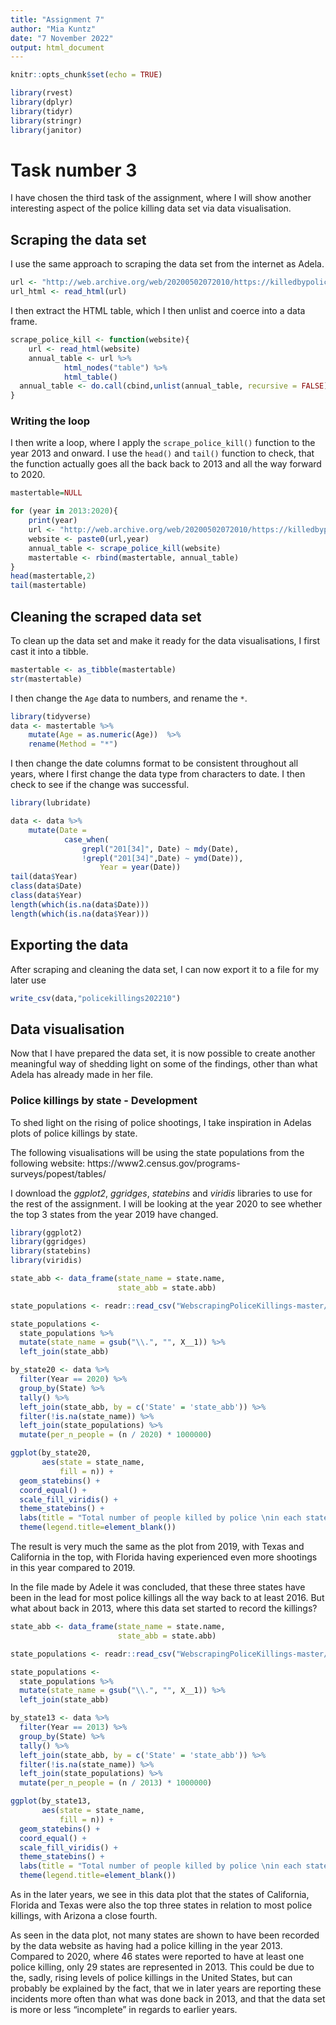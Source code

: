 ```yaml
---
title: "Assignment 7"
author: "Mia Kuntz"
date: "7 November 2022"
output: html_document
---
```


```r
knitr::opts_chunk$set(echo = TRUE)
```

```r
library(rvest)
library(dplyr)
library(tidyr)
library(stringr)
library(janitor)
```

# Task number 3
I have chosen the third task of the assignment, where I will show another interesting aspect of the police killing data set via data visualisation.

## Scraping the data set
I use the same approach to scraping the data set from the internet as Adela.
```r
url <- "http://web.archive.org/web/20200502072010/https://killedbypolice.net/kbp2020"
url_html <- read_html(url)
```

I then extract the HTML table, which I then unlist and coerce into a data frame.
```r
scrape_police_kill <- function(website){
	url <- read_html(website)
	annual_table <- url %>% 
 			html_nodes("table") %>%
 			html_table()
  annual_table <- do.call(cbind,unlist(annual_table, recursive = FALSE))
}
```

### Writing the loop
I then write a loop, where I apply the `scrape_police_kill()` function to the year 2013 and onward. I use the `head()` and `tail()` function to check, that the function actually goes all the back back to 2013 and all the way forward to 2020. 
```r
mastertable=NULL

for (year in 2013:2020){  
	print(year)
	url <- "http://web.archive.org/web/20200502072010/https://killedbypolice.net/kbp"  
	website <- paste0(url,year) 
	annual_table <- scrape_police_kill(website)
	mastertable <- rbind(mastertable, annual_table) 
}
head(mastertable,2)
tail(mastertable)
```

## Cleaning the scraped data set
To clean up the data set and make it ready for the data visualisations, I first cast it into a tibble.
```r
mastertable <- as_tibble(mastertable)
str(mastertable)
```

I then change the `Age` data to numbers, and rename the `*`.
```r
library(tidyverse)
data <- mastertable %>% 
	mutate(Age = as.numeric(Age))  %>% 
	rename(Method = "*") 
```

I then change the date columns format to be consistent throughout all years, where I first change the data type from characters to date. I then check to see if the change was successful. 
```r
library(lubridate)

data <- data %>%
	mutate(Date =
			case_when(
				grepl("201[34]", Date) ~ mdy(Date),
				!grepl("201[34]",Date) ~ ymd(Date)),
					Year = year(Date))
tail(data$Year)
class(data$Date)
class(data$Year)
length(which(is.na(data$Date)))
length(which(is.na(data$Year)))
```

## Exporting the data
After scraping and cleaning the data set, I can now export it to a file for my later use
```r
write_csv(data,"policekillings202210")
```

## Data visualisation 
Now that I have prepared the data set, it is now possible to create another meaningful way of shedding light on some of the findings, other than what Adela has already made in her file.

### Police killings by state - Development
To shed light on the rising of police shootings, I take inspiration in Adelas plots of police killings by state.

The following visualisations will be using the state populations from the following website:
https://www2.census.gov/programs-surveys/popest/tables/

I download the *ggplot2*, *ggridges*, *statebins* and *viridis* libraries to use for the rest of the assignment. I will be looking at the year 2020 to see whether the top 3 states from the year 2019 have changed.
```r
library(ggplot2)
library(ggridges)
library(statebins)
library(viridis)

state_abb <- data_frame(state_name = state.name,
                        state_abb = state.abb)

state_populations <- readr::read_csv("WebscrapingPoliceKillings-master/data-raw/nst-est2020.csv")

state_populations <-  
  state_populations %>% 
  mutate(state_name = gsub("\\.", "", X__1)) %>%
  left_join(state_abb)

by_state20 <- data %>% 
  filter(Year == 2020) %>% 
  group_by(State) %>% 
  tally() %>% 
  left_join(state_abb, by = c('State' = 'state_abb')) %>% 
  filter(!is.na(state_name)) %>% 
  left_join(state_populations) %>% 
  mutate(per_n_people = (n / 2020) * 1000000)

ggplot(by_state20, 
       aes(state = state_name, 
           fill = n)) +
  geom_statebins() +
  coord_equal() +
  scale_fill_viridis() +
  theme_statebins() +
  labs(title = "Total number of people killed by police \nin each state in 2020") +
  theme(legend.title=element_blank()) 
```

The result is very much the same as the plot from 2019, with Texas and California in the top, with Florida having experienced even more shootings in this year compared to 2019.
 
In the file made by Adele it was concluded, that these three states have been in the lead for most police killings all the way back to at least 2016. But what about back in 2013, where this data set started to record the killings?
```r
state_abb <- data_frame(state_name = state.name,
                        state_abb = state.abb)

state_populations <- readr::read_csv("WebscrapingPoliceKillings-master/data-raw/nst-est2013-01.csv")

state_populations <-  
  state_populations %>% 
  mutate(state_name = gsub("\\.", "", X__1)) %>%
  left_join(state_abb)

by_state13 <- data %>% 
  filter(Year == 2013) %>% 
  group_by(State) %>% 
  tally() %>% 
  left_join(state_abb, by = c('State' = 'state_abb')) %>% 
  filter(!is.na(state_name)) %>% 
  left_join(state_populations) %>% 
  mutate(per_n_people = (n / 2013) * 1000000)

ggplot(by_state13, 
       aes(state = state_name, 
           fill = n)) +
  geom_statebins() +
  coord_equal() +
  scale_fill_viridis() +
  theme_statebins() +
  labs(title = "Total number of people killed by police \nin each state in 2013") +
  theme(legend.title=element_blank()) 
```

As in the later years, we see in this data plot that the states of California, Florida and Texas were also the top three states in relation to most police killings, with Arizona a close fourth.

As seen in the data plot, not many states are shown to have been recorded by the data website as having had a police killing in the year 2013. Compared to 2020, where 46 states were reported to have at least one police killing, only 29 states are represented in 2013. This could be due to the, sadly, rising levels of police killings in the United States, but can probably be explained by the fact, that we in later years are reporting these incidents more often than what was done back in 2013, and that the data set is more or less "incomplete" in regards to earlier years.




